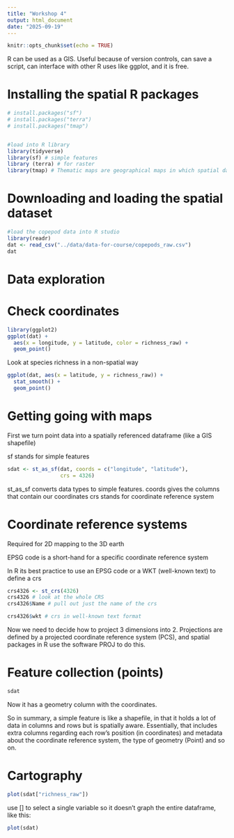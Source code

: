 ```yaml
---
title: "Workshop 4"
output: html_document
date: "2025-09-19"
---
```


```r
knitr::opts_chunk$set(echo = TRUE)
```


R can be used as a GIS. Useful because of version controls, can save a script, can interface with other R uses like ggplot, and it is free.

# Installing the spatial R packages

```r
# install.packages("sf") 
# install.packages("terra")
# install.packages("tmap")


#load into R library
library(tidyverse)
library(sf) # simple features
library (terra) # for raster
library(tmap) # Thematic maps are geographical maps in which spatial data distributions are visualized
```

# Downloading and loading the spatial dataset

```r
#load the copepod data into R studio
library(readr)
dat <- read_csv("../data/data-for-course/copepods_raw.csv")
dat
```

# Data exploration

# Check coordinates

```r
library(ggplot2)
ggplot(dat) + 
  aes(x = longitude, y = latitude, color = richness_raw) +
  geom_point()
```
Look at species richness in a non-spatial way
```r
ggplot(dat, aes(x = latitude, y = richness_raw)) + 
  stat_smooth() + 
  geom_point()
```

# Getting going with maps

First we turn point data into a spatially referenced dataframe (like a GIS shapefile)

sf stands for simple features
```r
sdat <- st_as_sf(dat, coords = c("longitude", "latitude"), 
                 crs = 4326)
```
st_as_sf converts data types to simple features.
coords gives the columns that contain our coordinates
crs stands for coordinate reference system

# Coordinate reference systems

Required for 2D mapping to the 3D earth

EPSG code is a short-hand for a specific coordinate reference system

In R its best practice to use an EPSG code or a WKT (well-known text) to define a crs

```r
crs4326 <- st_crs(4326)
crs4326 # look at the whole CRS
crs4326$Name # pull out just the name of the crs
```
```r
crs4326$wkt # crs in well-known text format
```

Now we need to decide how to project 3 dimensions into 2.
Projections are defined by a projected coordinate reference system (PCS), and spatial packages in R use the software PROJ to do this.

# Feature collection (points)

```r
sdat
```
Now it has a geometry column with the coordinates.

So in summary, a simple feature is like a shapefile, in that it holds a lot of data in columns and rows but is spatially aware. Essentially, that includes extra columns regarding each row's position (in coordinates) and metadata about the coordinate reference system, the type of geometry (Point) and so on.

# Cartography

```r
plot(sdat["richness_raw"])
```
use [] to select a single variable so it doesn't graph the entire dataframe, like this:
```r
plot(sdat)
```


